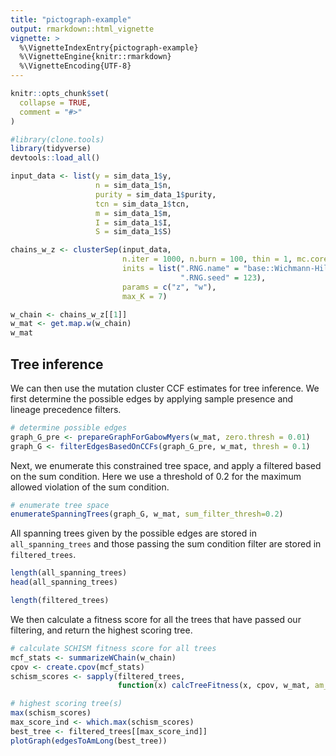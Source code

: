 ```yaml
---
title: "pictograph-example"
output: rmarkdown::html_vignette
vignette: >
  %\VignetteIndexEntry{pictograph-example}
  %\VignetteEngine{knitr::rmarkdown}
  %\VignetteEncoding{UTF-8}
---
```


```r
knitr::opts_chunk$set(
  collapse = TRUE,
  comment = "#>"
)
```

```r
#library(clone.tools)
library(tidyverse)
devtools::load_all()
```

```r
input_data <- list(y = sim_data_1$y,
                   n = sim_data_1$n,
                   purity = sim_data_1$purity,
                   tcn = sim_data_1$tcn,
                   m = sim_data_1$m,
                   I = sim_data_1$I,
                   S = sim_data_1$S)

chains_w_z <- clusterSep(input_data,
                         n.iter = 1000, n.burn = 100, thin = 1, mc.cores = 2,
                         inits = list(".RNG.name" = "base::Wichmann-Hill",
                                      ".RNG.seed" = 123),
                         params = c("z", "w"),
                         max_K = 7)
```


```r
w_chain <- chains_w_z[[1]]
w_mat <- get.map.w(w_chain)
w_mat
```

## Tree inference 

We can then use the mutation cluster CCF estimates for tree inference. We first determine the possible edges by applying sample presence and lineage precedence filters. 

```r
# determine possible edges 
graph_G_pre <- prepareGraphForGabowMyers(w_mat, zero.thresh = 0.01)
graph_G <- filterEdgesBasedOnCCFs(graph_G_pre, w_mat, thresh = 0.1)
```

Next, we enumerate this constrained tree space, and apply a filtered based on the sum condition. Here we use a threshold of 0.2 for the maximum allowed violation of the sum condition. 
```r
# enumerate tree space
enumerateSpanningTrees(graph_G, w_mat, sum_filter_thresh=0.2)
```

All spanning trees given by the possible edges are stored in `all_spanning_trees` and those passing the sum condition filter are stored in `filtered_trees`. 
```r
length(all_spanning_trees)
head(all_spanning_trees)

length(filtered_trees)
```

We then calculate a fitness score for all the trees that have passed our filtering, and return the highest scoring tree. 
```r
# calculate SCHISM fitness score for all trees
mcf_stats <- summarizeWChain(w_chain)
cpov <- create.cpov(mcf_stats)
schism_scores <- sapply(filtered_trees, 
                        function(x) calcTreeFitness(x, cpov, w_mat, am_format = "edges"))

# highest scoring tree(s)
max(schism_scores)
max_score_ind <- which.max(schism_scores)
best_tree <- filtered_trees[[max_score_ind]]
plotGraph(edgesToAmLong(best_tree))
```



